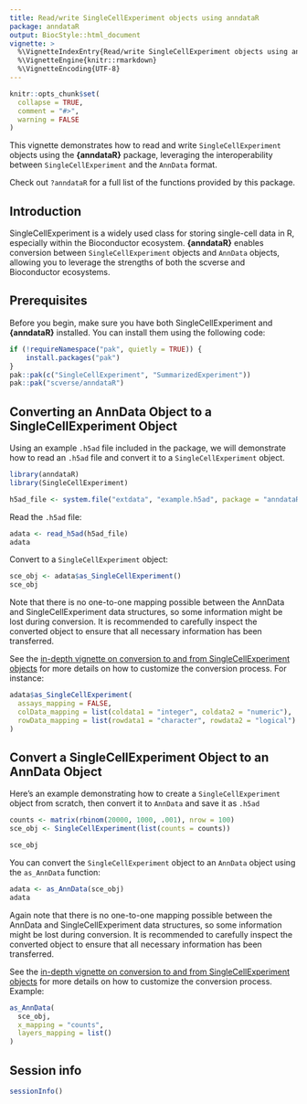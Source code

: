 ```yaml
---
title: Read/write SingleCellExperiment objects using anndataR
package: anndataR
output: BiocStyle::html_document
vignette: >
  %\VignetteIndexEntry{Read/write SingleCellExperiment objects using anndataR}
  %\VignetteEngine{knitr::rmarkdown}
  %\VignetteEncoding{UTF-8}
---
```


```r
knitr::opts_chunk$set(
  collapse = TRUE,
  comment = "#>",
  warning = FALSE
)
```

This vignette demonstrates how to read and write `SingleCellExperiment` objects using the **{anndataR}** package, leveraging the interoperability between `SingleCellExperiment` and the `AnnData` format.

Check out `?anndataR` for a full list of the functions provided by this package.

## Introduction

SingleCellExperiment is a widely used class for storing single-cell data in R, especially within the Bioconductor ecosystem.
**{anndataR}** enables conversion between `SingleCellExperiment` objects and `AnnData` objects, allowing you to leverage the strengths of both the scverse and Bioconductor ecosystems.

## Prerequisites

Before you begin, make sure you have both SingleCellExperiment and **{anndataR}** installed. You can install them using the following code:

```r
if (!requireNamespace("pak", quietly = TRUE)) {
    install.packages("pak")
}
pak::pak(c("SingleCellExperiment", "SummarizedExperiment"))
pak::pak("scverse/anndataR")
```

## Converting an AnnData Object to a SingleCellExperiment Object

Using an example `.h5ad` file included in the package, we will demonstrate how to read an `.h5ad` file and convert it to a `SingleCellExperiment` object.

```r
library(anndataR)
library(SingleCellExperiment)

h5ad_file <- system.file("extdata", "example.h5ad", package = "anndataR")
```

Read the `.h5ad` file:

```r
adata <- read_h5ad(h5ad_file)
adata
```

Convert to a `SingleCellExperiment` object:

```r
sce_obj <- adata$as_SingleCellExperiment()
sce_obj
```

Note that there is no one-to-one mapping possible between the AnnData and SingleCellExperiment data structures, so some information might be lost during conversion. It is recommended to carefully inspect the converted object to ensure that all necessary information has been transferred.

See the [in-depth vignette on conversion to and from SingleCellExperiment objects](singlecellexperiment.html) for more details on how to customize the conversion process. For instance:

```r
adata$as_SingleCellExperiment(
  assays_mapping = FALSE,
  colData_mapping = list(coldata1 = "integer", coldata2 = "numeric"),
  rowData_mapping = list(rowdata1 = "character", rowdata2 = "logical")
)
```

## Convert a SingleCellExperiment Object to an AnnData Object

Here's an example demonstrating how to create a `SingleCellExperiment` object from scratch, then convert it to `AnnData` and save it as `.h5ad`

```r
counts <- matrix(rbinom(20000, 1000, .001), nrow = 100)
sce_obj <- SingleCellExperiment(list(counts = counts))

sce_obj
```

You can convert the `SingleCellExperiment` object to an `AnnData` object using the `as_AnnData` function:

```r
adata <- as_AnnData(sce_obj)
adata
```

Again note that there is no one-to-one mapping possible between the AnnData and SingleCellExperiment data structures, so some information might be lost during conversion. It is recommended to carefully inspect the converted object to ensure that all necessary information has been transferred.

See the [in-depth vignette on conversion to and from SingleCellExperiment objects](singlecellexperiment.html) for more details on how to customize the conversion process. Example:

```r
as_AnnData(
  sce_obj,
  x_mapping = "counts",
  layers_mapping = list()
)
```

## Session info

```r
sessionInfo()
```

